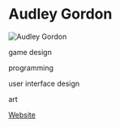 # Audley Gordon

![Audley Gordon](https://78.media.tumblr.com/36ca603323ccb7df6332879c0be5b122/tumblr_ndv0o5UFwz1tsv4nno1_1280.png)

<Skills>

game design

programming

user interface design

art

</Skills>

<Personal>

[Website](http://agindie.tumblr.com/)

</Personal>


